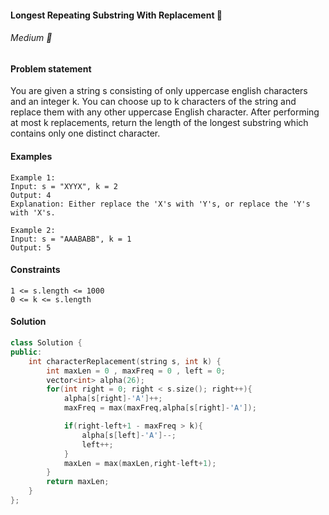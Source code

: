 #### Longest Repeating Substring With Replacement 🎯

###### Medium 🤨

#### Problem statement
You are given a string s consisting of only uppercase english characters and an integer k. You can choose up to k characters of the
string and replace them with any other uppercase English character.
After performing at most k replacements, return the length of the longest substring which contains only one distinct character.
#### Examples
```
Example 1:
Input: s = "XYYX", k = 2
Output: 4
Explanation: Either replace the 'X's with 'Y's, or replace the 'Y's with 'X's.
```
```
Example 2:
Input: s = "AAABABB", k = 1
Output: 5
```
#### Constraints
```
1 <= s.length <= 1000
0 <= k <= s.length
```
#### Solution
```cpp
class Solution {
public:
    int characterReplacement(string s, int k) {
        int maxLen = 0 , maxFreq = 0 , left = 0;
        vector<int> alpha(26);
        for(int right = 0; right < s.size(); right++){
            alpha[s[right]-'A']++;
            maxFreq = max(maxFreq,alpha[s[right]-'A']);

            if(right-left+1 - maxFreq > k){
                alpha[s[left]-'A']--;
                left++;
            }
            maxLen = max(maxLen,right-left+1);
        }
        return maxLen;
    }
};
```